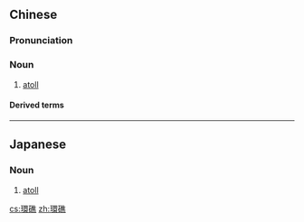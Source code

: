 {{also|环礁}}
==Chinese==
{{zh-forms|s=环礁}}

===Pronunciation===
{{zh-pron
|m=huánjiāo
|c=waan4 ziu1
|cat=n
}}

===Noun===
{{zh-noun}}

# [[atoll]]

====Derived terms====
{{zh-der|環礁湖}}

----

==Japanese==
{{ja-kanjitab|かん|しょう|yomi=o}}

===Noun===
{{ja-noun|かんしょう}}

# [[atoll]]

[[cs:環礁]]
[[zh:環礁]]